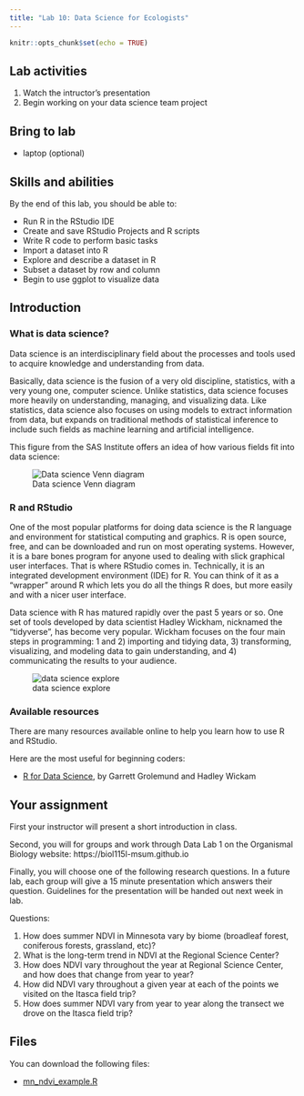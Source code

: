 ```yaml
---
title: "Lab 10: Data Science for Ecologists"
---
```


```r
knitr::opts_chunk$set(echo = TRUE)
```

## Lab activities

1.	Watch the intructor's presentation
2.	Begin working on your data science team project

## Bring to lab

- laptop (optional)

## Skills and abilities

By the end of this lab, you should be able to:

- Run R in the RStudio IDE
- Create and save RStudio Projects and R scripts
- Write R code to perform basic tasks
- Import a dataset into R
- Explore and describe a dataset in R
- Subset a dataset by row and column
- Begin to use ggplot to visualize data

## Introduction

### What is data science?

Data science is an interdisciplinary field about the processes and tools used to acquire knowledge and understanding from data. 

Basically, data science is the fusion of a very old discipline, statistics, with a very young one, computer science. Unlike statistics, data science focuses more heavily on understanding, managing, and visualizing data. Like statistics, data science also focuses on using models to extract information from data, but expands on traditional methods of statistical inference to include such fields as machine learning and artificial intelligence. 

This figure from the SAS Institute offers an idea of how various fields fit into data science:

![Data science Venn diagram](images/data_science_venn_diagram.png)

### R and RStudio

One of the most popular platforms for doing data science is the R language and environment for statistical computing and graphics. R is open source, free, and can be downloaded and run on most operating systems. However, it is a bare bones program for anyone used to dealing with slick graphical user interfaces. That is where RStudio comes in. Technically, it is an integrated development environment (IDE) for R. You can think of it as a “wrapper” around R which lets you do all the things R does, but more easily and with a nicer user interface.

Data science with R has matured rapidly over the past 5 years or so. One set of tools developed by data scientist Hadley Wickham, nicknamed the “tidyverse”, has become very popular. Wickham focuses on the four main steps in programming: 1 and 2) importing and tidying data, 3) transforming, visualizing, and modeling data to gain understanding, and 4) communicating the results to your audience.

![data science explore](images/data-science.png)

### Available resources

There are many resources available online to help you learn how to use R and RStudio.

Here are the most useful for beginning coders:

- [R for Data Science](https://r4ds.had.co.nz/), by Garrett Grolemund and Hadley Wickam

## Your assignment

First your instructor will present a short introduction in class.

Second, you will for groups and work through Data Lab 1 on the Organismal Biology website: https://biol115l-msum.github.io

Finally, you will choose one of the following research questions. In a future lab, each group will give a 15 minute presentation which answers their question. Guidelines for the presentation will be handed out next week in lab.

Questions:

1. How does summer NDVI in Minnesota vary by biome (broadleaf forest, coniferous forests, grassland, etc)?
2. What is the long-term trend in NDVI at the Regional Science Center?
3. How does NDVI vary throughout the year at Regional Science Center, and how does that change from year to year?
4. How did NDVI vary throughout a given year at each of the points we visited on the Itasca field trip?
5. How does summer NDVI vary from year to year along the transect we drove on the Itasca field trip?

## Files

You can download the following files:

- [mn_ndvi_example.R](mn_ndvi_example.R)